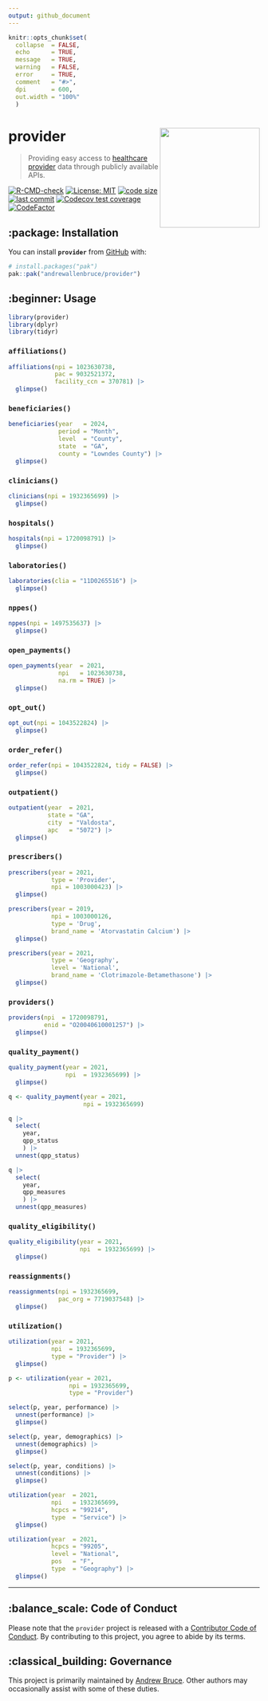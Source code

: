 ```yaml
---
output: github_document
---
```


<!-- README.md is generated from README.Rmd. Please edit that file -->

```r
knitr::opts_chunk$set(
  collapse  = FALSE,
  echo      = TRUE,
  message   = TRUE, 
  warning   = FALSE,
  error     = TRUE,
  comment   = "#>",
  dpi       = 600, 
  out.width = "100%"
  )
```

# provider <img src="man/figures/logo.svg" align="right" height="200" />

>  Providing easy access to [healthcare provider](https://en.wikipedia.org/wiki/Health_care_provider) data through publicly available APIs.

<!-- badges: start -->
[![R-CMD-check](https://github.com/andrewallenbruce/provider/actions/workflows/R-CMD-check.yaml/badge.svg)](https://github.com/andrewallenbruce/provider/actions/workflows/R-CMD-check.yaml)
[![License: MIT](https://img.shields.io/badge/license-MIT-blue.svg)](https://choosealicense.com/licenses/mit/)
[![code size](https://img.shields.io/github/languages/code-size/andrewallenbruce/provider.svg)](https://github.com/andrewallenbruce/provider)
[![last commit](https://img.shields.io/github/last-commit/andrewallenbruce/provider.svg)](https://github.com/andrewallenbruce/provider/commits/main)
[![Codecov test coverage](https://codecov.io/gh/andrewallenbruce/provider/branch/main/graph/badge.svg)](https://app.codecov.io/gh/andrewallenbruce/provider?branch=main)
[![CodeFactor](https://www.codefactor.io/repository/github/andrewallenbruce/provider/badge)](https://www.codefactor.io/repository/github/andrewallenbruce/provider)
<!-- badges: end -->



## :package: Installation

You can install __`provider`__ from [GitHub](https://github.com/) with:

``` r
# install.packages("pak")
pak::pak("andrewallenbruce/provider")
```

## :beginner: Usage

```r
library(provider)
library(dplyr)
library(tidyr)
```


### `affiliations()`

```r
affiliations(npi = 1023630738, 
             pac = 9032521372, 
             facility_ccn = 370781) |> 
  glimpse()
```


### `beneficiaries()`

```r
beneficiaries(year   = 2024, 
              period = "Month", 
              level  = "County", 
              state  = "GA", 
              county = "Lowndes County") |> 
  glimpse()
```

### `clinicians()`

```r
clinicians(npi = 1932365699) |> 
  glimpse()
```

### `hospitals()`

```r
hospitals(npi = 1720098791) |> 
  glimpse()
```

### `laboratories()`

```r
laboratories(clia = "11D0265516") |> 
  glimpse()
```


### `nppes()`

```r
nppes(npi = 1497535637) |> 
  glimpse()
```


### `open_payments()`

```r
open_payments(year  = 2021, 
              npi   = 1023630738, 
              na.rm = TRUE) |> 
  glimpse()
```


### `opt_out()`

```r
opt_out(npi = 1043522824) |> 
  glimpse()
```


### `order_refer()`

```r
order_refer(npi = 1043522824, tidy = FALSE) |> 
  glimpse()
```


### `outpatient()`

```r
outpatient(year  = 2021, 
           state = "GA", 
           city  = "Valdosta", 
           apc   = "5072") |> 
  glimpse()
```


### `prescribers()`

```r
prescribers(year = 2021, 
            type = 'Provider', 
            npi = 1003000423) |> 
  glimpse()
```


```r
prescribers(year = 2019, 
            npi = 1003000126,
            type = 'Drug',
            brand_name = 'Atorvastatin Calcium') |> 
  glimpse()
```


```r
prescribers(year = 2021, 
            type = 'Geography',
            level = 'National',
            brand_name = 'Clotrimazole-Betamethasone') |> 
  glimpse()
```


### `providers()`

```r
providers(npi  = 1720098791, 
          enid = "O20040610001257") |> 
  glimpse()
```

### `quality_payment()`

```r
quality_payment(year = 2021, 
                npi  = 1932365699) |> 
  glimpse()
```


```r
q <- quality_payment(year = 2021, 
                     npi = 1932365699)

q |> 
  select(
    year,
    qpp_status
    ) |> 
  unnest(qpp_status)
```


```r
q |> 
  select(
    year,
    qpp_measures
    ) |> 
  unnest(qpp_measures)
```

### `quality_eligibility()`

```r
quality_eligibility(year = 2021, 
                    npi  = 1932365699) |> 
  glimpse()
```

### `reassignments()`

```r
reassignments(npi = 1932365699, 
              pac_org = 7719037548) |> 
  glimpse()
```


### `utilization()`

```r
utilization(year = 2021, 
            npi  = 1932365699, 
            type = "Provider") |> 
  glimpse()
```



```r
p <- utilization(year = 2021, 
                 npi = 1932365699, 
                 type = "Provider")

select(p, year, performance) |> 
  unnest(performance) |> 
  glimpse()
```


```r
select(p, year, demographics) |> 
  unnest(demographics) |> 
  glimpse()
```


```r
select(p, year, conditions) |> 
  unnest(conditions) |> 
  glimpse()
```



```r
utilization(year  = 2021, 
            npi   = 1932365699,
            hcpcs = "99214",
            type  = "Service") |> 
  glimpse()
```


```r
utilization(year  = 2021, 
            hcpcs = "99205", 
            level = "National",
            pos   = "F",
            type  = "Geography") |> 
  glimpse()
```

------------------------------------------------------------------------------

## :balance_scale: Code of Conduct

Please note that the `provider` project is released with a [Contributor Code of Conduct](https://andrewallenbruce.github.io/provider/CODE_OF_CONDUCT.html). By contributing to this project, you agree to abide by its terms.


## :classical_building: Governance

This project is primarily maintained by [Andrew Bruce](https://github.com/andrewallenbruce). Other authors may occasionally assist with some of these duties.
